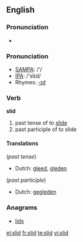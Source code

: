 ==English==

===Pronunciation===
*{{audio|en-us-slid.ogg|Audio (US)}}


=== Pronunciation ===
*[[w:SAMPA|SAMPA]]: /'/
*[[w:IPA|IPA]]: /'slɪd/
*Rhymes: [[Rhymes:English:-ɪd|-ɪd]]

=== Verb ===
'''slid'''

# past tense of to [[slide]]
# past participle of to slide

====Translations====
(''past tense'')
*Dutch: [[gleed]], [[gleden]]

(''past participle'')
*Dutch: [[gegleden]]

===Anagrams===
*[[lids]]

[[el:slid]]
[[fr:slid]]
[[te:slid]]
[[vi:slid]]